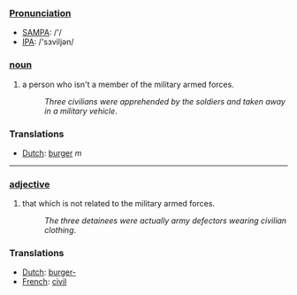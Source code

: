 ===[[Pronunciation]]===
*[[w:SAMPA|SAMPA]]: /'/
*[[w:IPA|IPA]]: /'sɜviljən/

=== [[noun]] ===
#a person who isn't a member of the military armed forces.
#:''Three civilians were apprehended by the soldiers and taken away in a military vehicle''.

===Translations===
*[[Dutch]]: [[burger]] ''m''

----

=== [[adjective]] ===
#that which is not related to the military armed forces.
#:''The three detainees were actually army defectors wearing civilian clothing''.

===Translations===
*[[Dutch]]: [[burger-]]
*[[French]]: [[civil]]